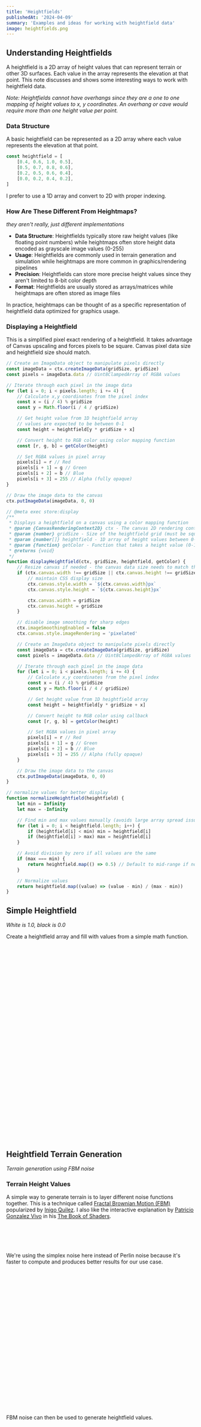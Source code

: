 ```yaml
---
title: 'Heightfields'
publishedAt: '2024-04-09'
summary: 'Examples and ideas for working with heightfield data'
image: heightfields.png
---
```


## Understanding Heightfields

A heightfield is a 2D array of height values that can represent terrain or other 3D surfaces. Each value in the array represents the elevation at that point. This note discusses and shows some interesting ways to work with heightfield data.

_Note: Heightfields cannot have overhangs since they are a one to one mapping of height values to x, y coordinates. An overhang or cave would require more than one height value per point._

### Data Structure

A basic heightfield can be represented as a 2D array where each value represents the elevation at that point.

```javascript
const heightfield = [
    [0.4, 0.6, 1.0, 0.5],
    [0.5, 0.7, 0.8, 0.6],
    [0.2, 0.5, 0.6, 0.4],
    [0.0, 0.2, 0.4, 0.2],
]
```

I prefer to use a 1D array and convert to 2D with proper indexing.

### How Are These Different From Heightmaps?

_they aren't really, just different implementations_

-   **Data Structure**: Heightfields typically store raw height values (like floating point numbers) while heightmaps often store height data encoded as grayscale image values (0-255)
-   **Usage**: Heightfields are commonly used in terrain generation and simulation while heightmaps are more common in graphics/rendering pipelines
-   **Precision**: Heightfields can store more precise height values since they aren't limited to 8-bit color depth
-   **Format**: Heightfields are usually stored as arrays/matrices while heightmaps are often stored as image files

In practice, heightmaps can be thought of as a specific representation of heightfield data optimized for graphics usage.

### Displaying a Heightfield

This is a simplified pixel exact rendering of a heightfield. It takes advantage of Canvas upscaling and forces pixels to be square. Canvas pixel data size and heightfield size should match.

```javascript
// Create an ImageData object to manipulate pixels directly
const imageData = ctx.createImageData(gridSize, gridSize)
const pixels = imageData.data // Uint8ClampedArray of RGBA values

// Iterate through each pixel in the image data
for (let i = 0; i < pixels.length; i += 4) {
    // Calculate x,y coordinates from the pixel index
    const x = (i / 4) % gridSize
    const y = Math.floor(i / 4 / gridSize)

    // Get height value from 1D heightfield array
    // values are expected to be between 0-1
    const height = heightfield[y * gridSize + x]

    // Convert height to RGB color using color mapping function
    const [r, g, b] = getColor(height)

    // Set RGBA values in pixel array
    pixels[i] = r // Red
    pixels[i + 1] = g // Green
    pixels[i + 2] = b // Blue
    pixels[i + 3] = 255 // Alpha (fully opaque)
}

// Draw the image data to the canvas
ctx.putImageData(imageData, 0, 0)
```

```javascript
// @meta exec store:display
/**
 * Displays a heightfield on a canvas using a color mapping function
 * @param {CanvasRenderingContext2D} ctx - The canvas 2D rendering context
 * @param {number} gridSize - Size of the heightfield grid (must be square)
 * @param {number[]} heightfield - 1D array of height values between 0-1
 * @param {function} getColor - Function that takes a height value (0-1) and returns [r,g,b] color array
 * @returns {void}
 */
function displayHeightfield(ctx, gridSize, heightfield, getColor) {
    // Resize canvas if needed - the canvas data size needs to match the heightfield grid size
    if (ctx.canvas.width !== gridSize || ctx.canvas.height !== gridSize) {
        // maintain CSS display size
        ctx.canvas.style.width = `${ctx.canvas.width}px`
        ctx.canvas.style.height = `${ctx.canvas.height}px`

        ctx.canvas.width = gridSize
        ctx.canvas.height = gridSize
    }

    // disable image smoothing for sharp edges
    ctx.imageSmoothingEnabled = false
    ctx.canvas.style.imageRendering = 'pixelated'

    // Create an ImageData object to manipulate pixels directly
    const imageData = ctx.createImageData(gridSize, gridSize)
    const pixels = imageData.data // Uint8ClampedArray of RGBA values

    // Iterate through each pixel in the image data
    for (let i = 0; i < pixels.length; i += 4) {
        // Calculate x,y coordinates from the pixel index
        const x = (i / 4) % gridSize
        const y = Math.floor(i / 4 / gridSize)

        // Get height value from 1D heightfield array
        const height = heightfield[y * gridSize + x]

        // Convert height to RGB color using callback
        const [r, g, b] = getColor(height)

        // Set RGBA values in pixel array
        pixels[i] = r // Red
        pixels[i + 1] = g // Green
        pixels[i + 2] = b // Blue
        pixels[i + 3] = 255 // Alpha (fully opaque)
    }

    // Draw the image data to the canvas
    ctx.putImageData(imageData, 0, 0)
}

// normalize values for better display
function normalizeHeightfield(heightfield) {
    let min = Infinity
    let max = -Infinity

    // Find min and max values manually (avoids large array spread issue)
    for (let i = 0; i < heightfield.length; i++) {
        if (heightfield[i] < min) min = heightfield[i]
        if (heightfield[i] > max) max = heightfield[i]
    }

    // Avoid division by zero if all values are the same
    if (max === min) {
        return heightfield.map(() => 0.5) // Default to mid-range if no variation
    }

    // Normalize values
    return heightfield.map((value) => (value - min) / (max - min))
}
```

## Simple Heightfield

<Canvas id="example_simple" />

_White is 1.0, black is 0.0_

Create a heightfield array and fill with values from a simple math function.

```javascript
const gridSize = 64
let heightfield = new Float32Array(gridSize * gridSize)
for (let y = 0; y < gridSize; y++) {
    for (let x = 0; x < gridSize; x++) {
        const dx = x - gridSize / 2
        const dy = y - gridSize / 2
        const dist = Math.sqrt(dx * dx + dy * dy)
        heightfield[y * gridSize + x] = Math.sin(dist * 0.5)
    }
}
```

```javascript
// @meta exec load:display

// create and fill heightfield
const gridSize = 64
let heightfield = new Float32Array(gridSize * gridSize)
for (let y = 0; y < gridSize; y++) {
    for (let x = 0; x < gridSize; x++) {
        const dx = x - gridSize / 2
        const dy = y - gridSize / 2
        const dist = Math.sqrt(dx * dx + dy * dy)
        heightfield[y * gridSize + x] = Math.sin(dist * 0.5)
    }
}

const canvas = document.getElementById('example_simple')
const ctx = canvas.getContext('2d')
ctx.fillStyle = 'black'
ctx.fillRect(0, 0, canvas.width, canvas.height)

displayHeightfield(ctx, gridSize, heightfield, (height) => {
    // Map [-1,1] to [0,1] then to [0,255] for red channel
    const val = ((height + 1) / 2) * 255
    return [val, val, val]
})
```

## Heightfield Terrain Generation

<Canvas id="example_terrain" />

_Terrain generation using FBM noise_

### Terrain Height Values

A simple way to generate terrain is to layer different noise functions together. This is a technique called [Fractal Brownian Motion (FBM)](https://iquilezles.org/articles/fbm/) popularized by [Inigo Quilez](https://iquilezles.org/). I also like the interactive explanation by [Patricio Gonzalez Vivo](https://patriciogonzalezvivo.com/) in his [The Book of Shaders](https://thebookofshaders.com/13/).

```javascript
// @meta exec store:simplex
// alias the noise function for the upcoming examples
const simplex2 = root.random.simplex2
const seed = root.random.seed
```

We're using the simplex noise here instead of Perlin noise because it's faster to compute and produces better results for our use case.

```javascript
// @meta store:fbm
/**
 * Generates Fractal Brownian Motion noise by layering multiple octaves of simplex noise
 * @param {number} x - X coordinate to sample
 * @param {number} y - Y coordinate to sample
 * @param {number} scale - Base frequency scale. Higher values = more zoomed out noise
 * @param {number} octaves - Number of noise layers to combine
 * @param {number} persistance - How quickly amplitude decreases per octave (0-1)
 * @param {number} lacunarity - How quickly frequency increases per octave (typically 2)
 * @returns {number} Combined noise value between 0 and 1
 */
function noiseFBM(x, y, scale = 1.0, octaves = 4, persistance = 0.5, lacunarity = 2.0) {
    let amplitude = 1.0
    let frequency = scale
    let height = 0.0
    let maxAmplitude = 0.0
    for (let i = 0; i < octaves; i++) {
        height += simplex2(x * frequency, y * frequency) * amplitude
        maxAmplitude += amplitude

        amplitude *= persistance
        frequency *= lacunarity
    }
    return height / maxAmplitude
}
```

FBM noise can then be used to generate heightfield values.

```javascript
const scale = 0.005
const octaves = 6
const persistance = 0.4
for (let y = 0; y < gridSize; y++) {
    for (let x = 0; x < gridSize; x++) {
        heightfield[y * gridSize + x] = noiseFBM(x, y, scale, octaves, persistance)
    }
}
```

### Color Mapping

```javascript
// @meta store:terrainColors
const terrainColors = [
    [0.3, [0, 0, 128]], // Deep water (dark blue)
    [0.4, [0, 0, 255]], // Shallow water (blue)
    [0.45, [194, 178, 128]], // Sand (beige)
    [0.6, [0, 170, 0]], // Grass 1 (darker green)
    [0.7, [0, 255, 0]], // Grass 2 (lighter green)
    [0.8, [96, 96, 96]], // Rock 1 (darker gray)
    [0.9, [160, 160, 160]], // Rock 2 (lighter gray)
    [1.0, [255, 255, 255]], // Snow (white)
]

function getTerrainColor(height) {
    for (let i = 0; i < terrainColors.length; i++) {
        const [level, rgb] = terrainColors[i]
        if (height <= level) {
            return rgb
        }
    }
    return [255, 255, 255] // Default to snow (fallback)
}
```

```javascript
// @meta exec load:simplex load:fbm load:terrainColors load:display
// === EXAMPLE TERRAIN GENERATION ===
const canvas = document.getElementById('example_terrain')
const ctx = canvas.getContext('2d')

// create heightfield to match canvas pixel size
const gridSize = canvas.width
let heightfield = new Float32Array(gridSize * gridSize)

// sample FBM
for (let y = 0; y < gridSize; y++) {
    for (let x = 0; x < gridSize; x++) {
        heightfield[y * gridSize + x] = noiseFBM(x, y, 0.005, 6, 0.4)
    }
}

heightfield = normalizeHeightfield(heightfield)
displayHeightfield(ctx, gridSize, heightfield, getTerrainColor)
```

## Better Terrain

<Canvas id="example_better_terrain" />

Some useful techniques and ideas from [Sebastian Lague](https://www.youtube.com/@SebastianLague) in his [Terrain Generation](https://www.youtube.com/watch?v=i-KHXz-o71c) series.

### Apply Falloff Mask

Simulate islands by applying a falloff mask to the edges of the heightfield. This falloff mask will be multiplied with the heightfield to diminish the height at the edges.

```javascript
// @meta store:falloff
function generateFalloffMask(size, strength = 1.0, offset = 0.0) {
    const map = new Float32Array(size * size)

    for (let i = 0; i < size; i++) {
        for (let j = 0; j < size; j++) {
            // Convert coordinates to -1 to 1 range
            const x = (i / size) * 2 - 1
            const y = (j / size) * 2 - 1

            // Calculate distance from center (0,0)
            const distanceFromCenter = Math.sqrt(x * x + y * y)

            // Create smooth falloff with configurable strength
            let value = 1 - Math.pow(distanceFromCenter, strength)

            // Add offset and clamp between 0 and 1
            value = Math.max(0, Math.min(1, value + offset))

            map[i * size + j] = value
        }
    }

    return map
}
```

### Apply Height Curve

Apply a height curve function to increase dramatic differences in height. This will compress lower heights and emphasize higher ones.

```javascript
// @meta store:heightCurve
function applyHeightCurve(height, power = 2.0) {
    // Apply a power curve to emphasize higher elevations
    // Values < 1 will compress lower heights and emphasize higher ones
    return Math.pow(height, power)
}
```

### Updated Example

Combining the falloff mask and height curve when generating the heightfield terrain, we get:

```javascript
// @meta store:generateTerrain
function generateTerrain(gridSize, scale, octaves, persistance, lacunarity) {
    let heightfield = new Float32Array(gridSize * gridSize)

    // new terrain each load
    seed(Math.random())

    // fill with heighfield values
    for (let y = 0; y < gridSize; y++) {
        for (let x = 0; x < gridSize; x++) {
            heightfield[y * gridSize + x] = noiseFBM(x, y, scale, octaves, persistance, lacunarity)
        }
    }

    // normalize for better display
    heightfield = normalizeHeightfield(heightfield)

    // apply falloff mask
    const falloffMap = generateFalloffMask(gridSize)
    for (let i = 0; i < heightfield.length; i++) {
        heightfield[i] *= falloffMap[i] * 2.0 // why 2.0? I don't remember
    }

    // apply height curve
    for (let i = 0; i < heightfield.length; i++) {
        heightfield[i] = applyHeightCurve(heightfield[i], 1.6)
    }

    return heightfield
}
```

```javascript
// @meta exec load:simplex load:fbm load:terrainColors load:falloff load:generateTerrain load:heightCurve load:display
// === EXAMPLE BETTER TERRAIN ===
const canvas = document.getElementById('example_better_terrain')
const ctx = canvas.getContext('2d')

const gridSize = canvas.width

const scale = 0.003
const octaves = 6
const persistance = 0.5
const lacunarity = 2.0
const heightfield = generateTerrain(gridSize, scale, octaves, persistance, lacunarity)

displayHeightfield(ctx, gridSize, heightfield, getTerrainColor)
```

## Terrain Normals

TODO TODO TODO

## 3D Terrain

TODO TODO TODO

## Resources

-   [Houdini Heightfields](https://www.sidefx.com/docs/houdini/model/heightfields.html)

### Further Study

-   Load GIS heightfield data from earth or space datasets
-   Define edge behavior and tiling
-   Smoothing operations
-   Take more operations from Houdini docs
-   [Heman](https://heman.readthedocs.io/en/latest/overview.html)
-   [HiRISE](https://www.michaelfogleman.com/projects/hirise/)
-   [Pirate Maps - Michael Fogleman](https://www.michaelfogleman.com/projects/pirate-maps/)
-   [Terrarium - Michael Fogleman](https://www.michaelfogleman.com/projects/terrarium/)
